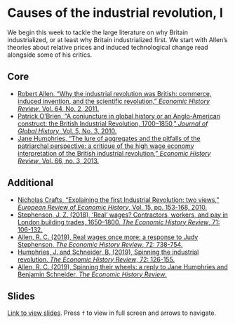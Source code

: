 # Causes of the industrial revolution, I

We begin this week to tackle the large literature on why Britain industrialized,
or at least why Britain industrialized first. We start with Allen's theories
about relative prices and induced technological change read alongside 
some of his critics.

## Core

+ [Robert Allen, "Why the industrial revolution was British: commerce, induced invention, and the scientific revolution," *Economic History Review*, Vol. 64, No. 2, 2011.]( https://doi.org/10.1111/j.1468-0289.2010.00532.x)
+ [Patrick O'Brien, "A conjuncture in global history or an Anglo-American construct: the British Industrial Revolution, 1700–1850," *Journal of Global History*, Vol. 5, No. 3, 2010.]( https://doi.org/10.1017/S1740022810000240)
+ [Jane Humphries, "The lure of aggregates and the pitfalls of the patriarchal perspective: a critique of the high wage economy interpretation of the British industrial revolution," *Economic History Review*, Vol. 66, no. 3, 2013.]( https://doi.org/10.1111/j.1468-0289.2012.00663.x)

## Additional

+ [Nicholas Crafts, "Explaining the first Industrial Revolution: two views," *European Review of Economic History*, Vol. 15, pp. 153-168, 2010.](https://doi.org/10.1017/S1361491610000201)
+ [Stephenson, J. Z. (2018), ‘Real’ wages? Contractors, workers, and pay in London building trades, 1650–1800. *The Economic History Review*, 71: 106-132.]( https://doi.org/10.1111/ehr.12491) 
+ [Allen, R. C. (2019), Real wages once more: a response to Judy Stephenson. *The Economic History Review*, 72: 738-754.](https://doi.org/10.1111/ehr.12663){target="_blank"}
+ [Humphries, J. and Schneider, B. (2019), Spinning the industrial revolution. *The Economic History Review*, 72: 126-155.](https://doi.org/10.1111/ehr.12693)
+ [Allen, R. C. (2019), Spinning their wheels: a reply to Jane Humphries and Benjamin Schneider. *The Economic History Review*.](https://doi.org/10.1111/ehr.12850)

## Slides

[Link to view slides](https://gabrielfgm.github.io/beh-slides/06_causes_IR.html#1). Press `f` to view in full screen and arrows to navigate.